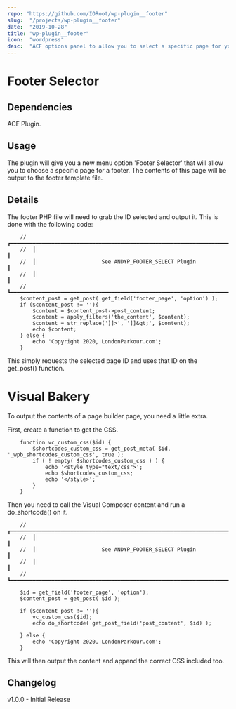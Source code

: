 ```yaml
---
repo: "https://github.com/IORoot/wp-plugin__footer"
slug:  "/projects/wp-plugin__footer"
date:  "2019-10-28"
title: "wp-plugin__footer"
icon:  "wordpress"
desc:  "ACF options panel to allow you to select a specific page for your footer."
---
```

# Footer Selector

## Dependencies
ACF Plugin.

## Usage
The plugin will give you a new menu option 'Footer Selector' that will allow you to choose a specific page for a footer. The contents of this page will be output to the footer template file.

## Details

The footer PHP file will need to grab the ID selected and output it. This is done with the following code:

```
    //  ┏━━━━━━━━━━━━━━━━━━━━━━━━━━━━━━━━━━━━━━━━━━━━━━━━━━━━━━━━━━━━━━━━━━━━━━━━━┓
    //  ┃                                                                         ┃
    //  ┃                     See ANDYP_FOOTER_SELECT Plugin                      ┃
    //  ┃                                                                         ┃
    //  ┗━━━━━━━━━━━━━━━━━━━━━━━━━━━━━━━━━━━━━━━━━━━━━━━━━━━━━━━━━━━━━━━━━━━━━━━━━┛
    $content_post = get_post( get_field('footer_page', 'option') );
    if ($content_post != ''){
        $content = $content_post->post_content;
        $content = apply_filters('the_content', $content);
        $content = str_replace(']]>', ']]&gt;', $content);
        echo $content;
    } else {
        echo 'Copyright 2020, LondonParkour.com';
    }
```

This simply requests the selected page ID and uses that ID on the get_post() function.

# Visual Bakery

To output the contents of a page builder page, you need a little extra.

First, create a function to get the CSS.
```
    function vc_custom_css($id) {
        $shortcodes_custom_css = get_post_meta( $id, '_wpb_shortcodes_custom_css', true );
        if ( ! empty( $shortcodes_custom_css ) ) {
            echo '<style type="text/css">';
            echo $shortcodes_custom_css;
            echo '</style>';
        }
    }
```
Then you need to call the Visual Composer content and run a do_shortcode() on it.
```
    //  ┏━━━━━━━━━━━━━━━━━━━━━━━━━━━━━━━━━━━━━━━━━━━━━━━━━━━━━━━━━━━━━━━━━━━━━━━━━┓
    //  ┃                                                                         ┃
    //  ┃                     See ANDYP_FOOTER_SELECT Plugin                      ┃
    //  ┃                                                                         ┃
    //  ┗━━━━━━━━━━━━━━━━━━━━━━━━━━━━━━━━━━━━━━━━━━━━━━━━━━━━━━━━━━━━━━━━━━━━━━━━━┛
    
    $id = get_field('footer_page', 'option');
    $content_post = get_post( $id );

    if ($content_post != ''){
        vc_custom_css($id);
        echo do_shortcode( get_post_field('post_content', $id) );
        
    } else {
        echo 'Copyright 2020, LondonParkour.com';
    }
```
This will then output the content and append the correct CSS included too.


## Changelog

v1.0.0 - Initial Release